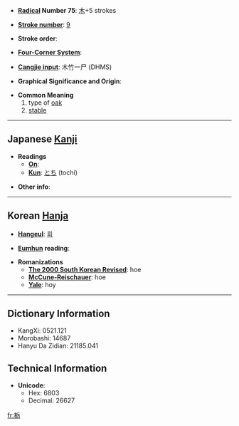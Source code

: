 * '''[[Wiktionary:Chinese radical index| Radical]] Number 75''': [[Wiktionary:Chinese radical index 木|木]]+5 strokes

* '''[[Wiktionary:Chinese total strokes index|Stroke number]]''': [[Wiktionary:Chinese total strokes index 9|9]]

* '''Stroke order''': 

* '''[[Wiktionary:Chinese four corner index|Four-Corner System]]''': 

* '''[[Wiktionary:Chinese Cangjie index|Cangjie input]]''': 木竹一尸 (DHMS)

* '''Graphical Significance and Origin''': 

* '''Common Meaning'''
*#type of [[oak]]
*# [[stable]]

----

== Japanese [[Kanji]] ==

* '''Readings'''
** '''[[On]]''': 
** '''[[Kun]]''': [[とち]] (tochi)

* '''Other info''':  

----

== Korean [[Hanja]] ==

* '''[[Hangeul]]''': [[회]]

* '''[[Eumhun]] reading''': 

* '''Romanizations'''
** '''[[The 2000 South Korean Revised Romanization|The 2000 South Korean Revised]]''': hoe
** '''[[McCune-Reischauer]]''': hoe
** '''[[Yale]]''': hoy

----

== Dictionary Information ==

* KangXi: 0521.121
* Morobashi: 14687
* Hanyu Da Zidian: 21185.041

== Technical Information ==

* '''Unicode''':
** Hex: 6803
** Decimal: 26627

[[fr:栃]]